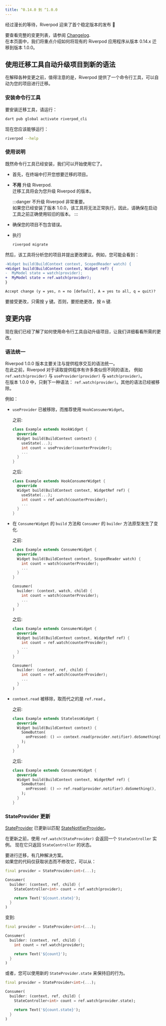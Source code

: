 ```yaml
---
title: ^0.14.0 到 ^1.0.0
---
```




经过漫长的等待，Riverpod 迎来了首个稳定版本的发布 👏

要查看完整的变更列表，请参阅 [Changelog](https://pub.dev/packages/flutter_riverpod/changelog#100).  
在本页面中，我们将重点介绍如何将现有的 Riverpod 应用程序从版本 0.14.x 迁移到版本 1.0.0。

## 使用迁移工具自动升级项目到新的语法

在解释各种变更之前，值得注意的是，Riverpod 提供了一个命令行工具，可以自动为您的项目进行迁移。

### 安装命令行工具

要安装迁移工具，请运行：

```sh
dart pub global activate riverpod_cli
```

现在您应该能够运行：

```sh
riverpod --help
```

### 使用说明

既然命令行工具已经安装，我们可以开始使用它了。

- 首先，在终端中打开您想要迁移的项目。
- **不用** 升级 Riverpod.  
  迁移工具将会为您升级 Riverpod 的版本。

  :::danger
  不升级 Riverpod 非常重要。  
  如果您已经安装了版本 1.0.0，该工具将无法正常执行。因此，请确保在启动工具之前正确使用较旧的版本。
  :::

- 确保您的项目不包含错误。
- 执行
  ```sh
  riverpod migrate
  ```

然后，该工具将分析您的项目并提出更改建议。例如，您可能会看到：

```diff
-Widget build(BuildContext context, ScopedReader watch) {
+Widget build(BuildContext context, Widget ref) {
-  MyModel state = watch(provider);
+  MyModel state = ref.watch(provider);
}

Accept change (y = yes, n = no [default], A = yes to all, q = quit)?
```

要接受更改，只需按 <kbd>y</kbd> 键。否则，要拒绝更改，按 <kbd>n</kbd> 键.

## 变更内容

现在我们已经了解了如何使用命令行工具自动升级项目，让我们详细看看所需的更改。


### 语法统一

Riverpod 1.0.0 版本主要关注与提供程序交互的语法统一。  
在此之前，Riverpod 对于读取提供程序有许多类似但不同的语法，
例如 `ref.watch(provider)` 与 `useProvider(provider)` 与 `watch(provider)`。  
在版本 1.0.0 中，只剩下一种语法： `ref.watch(provider)`。其他的语法已经被移除。

例如：

- `useProvider` 已被移除，而推荐使用 `HookConsumerWidget`。

  之前:

  ```dart
  class Example extends HookWidget {
    @override
    Widget build(BuildContext context) {
      useState(...);
      int count = useProvider(counterProvider);
      ...
    }
  }
  ```

  之后:

  ```dart
  class Example extends HookConsumerWidget {
    @override
    Widget build(BuildContext context, WidgetRef ref) {
      useState(...);
      int count = ref.watch(counterProvider);
      ...
    }
  }
  ```

- 在 `ConsumerWidget` 的 `build` 方法和 `Consumer` 的 `builder` 方法原型发生了变化.
 
  之前:

  ```dart
  class Example extends ConsumerWidget {
    @override
    Widget build(BuildContext context, ScopedReader watch) {
      int count = watch(counterProvider);
      ...
    }
  }

  Consumer(
    builder: (context, watch, child) {
      int count = watch(counterProvider);
      ...
    }
  )
  ```

  之后:

  ```dart
  class Example extends ConsumerWidget {
    @override
    Widget build(BuildContext context, WidgetRef ref) {
      int count = ref.watch(counterProvider);
      ...
    }
  }

  Consumer(
    builder: (context, ref, child) {
      int count = ref.watch(counterProvider);
      ...
    }
  )
  ```

- `context.read` 被移除，取而代之的是 `ref.read` 。

  之前:

  ```dart
  class Example extends StatelessWidget {
    @override
    Widget build(BuildContext context) {
      SomeButton(
        onPressed: () => context.read(provider.notifier).doSomething(),
      );
    }
  }
  ```

  之后:

  ```dart
  class Example extends ConsumerWidget {
    @override
    Widget build(BuildContext context, WidgetRef ref) {
      SomeButton(
        onPressed: () => ref.read(provider.notifier).doSomething(),
      );
    }
  }
  ```

### StateProvider 更新

[StateProvider] 已更新以匹配 [StateNotifierProvider]。

在更新之前，使用 `ref.watch(StateProvider)` 会返回一个 `StateController` 实例。
现在它只返回 `StateController` 的状态。

要进行迁移，有几种解决方案。  
如果您的代码仅获取状态而不修改它，可以从：

```dart
final provider = StateProvider<int>(...);

Consumer(
  builder: (context, ref, child) {
    StateController<int> count = ref.watch(provider);

    return Text('${count.state}');
  }
)
```

变到:

```dart
final provider = StateProvider<int>(...);

Consumer(
  builder: (context, ref, child) {
    int count = ref.watch(provider);

    return Text('${count}');
  }
)
```

或者，您可以使用新的 `StateProvider.state` 来保持旧的行为。

```dart
final provider = StateProvider<int>(...);

Consumer(
  builder: (context, ref, child) {
    StateController<int> count = ref.watch(provider.state);

    return Text('${count.state}');
  }
)
```

[statenotifierprovider]: ../providers/state_notifier_provider
[stateprovider]: ../providers/state_provider
[statenotifier]: https://pub.dev/documentation/state_notifier/latest/state_notifier/StateNotifier-class.html
